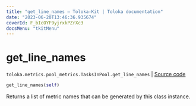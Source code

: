 ```yaml
---
title: "get_line_names — Toloka-Kit | Toloka documentation"
date: "2023-06-20T13:46:36.935674"
coverId: F_bIcOYF9yjrxkPZrXc3
docsMenu: "tkitMenu"
---
```


# get_line_names

`toloka.metrics.pool_metrics.TasksInPool.get_line_names` | [Source code](https://github.com/Toloka/toloka-kit/blob/v1.2.0/src/metrics/pool_metrics.py#L329)

```python
get_line_names(self)
```

Returns a list of metric names that can be generated by this class instance.